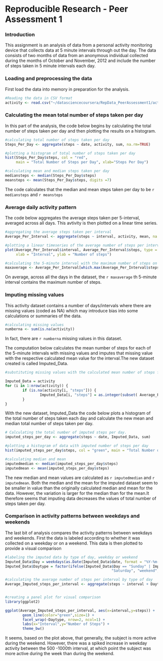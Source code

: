 Reproducible Research - Peer Assessment 1
===========================================
### Introduction

This assignment is an analysis of data from a personal activity monitoring device that collects data at 5 minute intervals through out the day. The data consists of two months of data from an anonymous individual collected during the months of October and November, 2012 and include the number of steps taken in 5 minute intervals each day.

### Loading and preprocessing the data

First load the data into memory in preparation for the analysis.
```r

#Reading the data in CSV format
activity <- read.csv("~/datasciencecoursera/RepData_PeerAssessment1/activity.csv")

```

### Calculating the mean total number of steps taken per day

In this part of the analysis, the code below begins by calculating the total number of steps taken per day and then plotting the results on a histogram.
```r

#calculating total number of steps taken per day
Steps_Per_Day <- aggregate(steps ~ date, activity, sum, na.rm=TRUE)

#plotting a histogram of total number of steps taken per day
hist(Steps_Per_Day$steps, col = "red", 
     main = "Total Number of Steps per Day", xlab="Steps Per Day")

#calculating mean and median steps taken per day
mediansteps <- median(Steps_Per_Day$steps)
meansteps <- mean(Steps_Per_Day$steps, digits =7)

```

The code calculates that the median and mean steps taken per day to be `r mediansteps` and `r meansteps`

### Average daily activity pattern

The code below aggregates the average steps taken per 5-interval, averaged across all days. This avtivity is then plotted on a linear time series.

```r
#aggregating the average steps taken per interval
Average_Per_Interval <- aggregate(steps ~ interval, activity, mean, na.rm = TRUE)

#plotting a linear timeseries of the average number of steps per interval across all days.
plot(Average_Per_Interval$interval, Average_Per_Interval$steps, type = "l", 
     xlab = "Interval", ylab = "Number of steps")

#calculating the 5-minute interval with the maximum number of steps on average 
maxaverage <- Average_Per_Interval[which.max(Average_Per_Interval$steps),]$interval

```

On average, across all the days in the dataset, the `r maxaverage` th 5-minute interval contains the maximum number of steps.

### Imputing missing values

This activity dataset contains a number of days/intervals where there are missing values (coded as NA) which may introduce bias into some calculations or summaries of the data.
```r
#calculating missing values
numberna <- sum(is.na(activity))

```
In fact, there are `r numberna` missing values in this dataset.

The computation below calculates the mean number of steps for each of the 5-minute intervals with missing values and imputes that missing value with the respective calculated mean value for the interval.The new dataset created is called Imputed_Data.

```r

#substituting missing values with the calculated mean number of steps for each interval

Imputed_Data = activity
for (i in 1:nrow(activity)) {
        if (is.na(activity[i, "steps"])) {
                Imputed_Data[i, "steps"] = as.integer(subset( Average_Per_Interval, select = c(steps), interval == activity[i, "interval"]))
        }
}

```
With the new dataset, Imputed_Data the code below plots a histogram of the total number of steps taken each day and calculate the new mean and median total number of steps taken per day. 

```r
# Calculating the total number of imputed steps per day.
imputed_steps_per_day <- aggregate(steps ~ date, Imputed_Data, sum)

#plotting a histogram of data with imputed number of steps per day
hist(imputed_steps_per_day$steps, col = "green", main = "Total Number of Imputed Steps per Day", xlab="Imputed Steps Per Day")

#calculating median and mean
imputedmedian <- median(imputed_steps_per_day$steps)
imputedmean <- mean(imputed_steps_per_day$steps)

```

The new median and mean values are calculated as `r imputedmedian` and `r imputedmean`. Both the median and the mean for the imputed dataset seem to be smaller in value than the originally calculated median and mean for the data. However, the variation is larger for the median than for the mean.It therefore seems that imputing data decreases the values of total number of steps taken per day. 

### Comparison in activity patterns between weekdays and weekends

The last bit of analysis compares the activity patterns between weekdays and weekends. First the data is labeled according to whether it was collected on a weekday or on a weekend. This data is then plotted to provide a visual comparison 

```r

#labeling the imputed data by type of day, weekday or weekend
Imputed_Data$Day = weekdays(as.Date(Imputed_Data$date, format = "%Y-%m-%d"))
Imputed_Data$Daytype = factor(ifelse(Imputed_Data$Day == "Sunday" | Imputed_Data$Day == 
                                                 "Saturday", "weekend", "weekday"), levels = c("weekday", "weekend"))

#calculating the average number of steps per interval by type of day
Average_Imputed_steps_per_interval <- aggregate(steps ~ interval + Daytype, Imputed_Data, mean)


#creating a panel plot for visual comparison
library(ggplot2)

ggplot(Average_Imputed_steps_per_interval, aes(x=interval,y=steps)) + 
        geom_line(color="green",size=1) + 
        facet_wrap(~Daytype, nrow=2, ncol=1) + 
        labs(x="Interval",y="Number of Steps") +
        theme_bw()

```

It seems, based on the plot above, that generally, the subject is more active during the weekend. However, there was a spiked increase in weekday activity between the 500 -1000th interval, at which point the subject was more active during the week than during the weekend. 